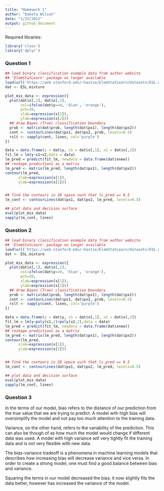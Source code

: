 ```yaml
---
title: "Homework 1"
author: "Dakota Wilson"
date: "1/25/2022"
output: github_document
---
```

Required libraries:

```r
library('class')
library('dplyr')
```

### Question 1

```r
## load binary classification example data from author website 
## 'ElemStatLearn' package no longer available
load(url('https://web.stanford.edu/~hastie/ElemStatLearn/datasets/ESL.mixture.rda'))
dat <- ESL.mixture

plot_mix_data <- expression({
  plot(dat$x[,1], dat$x[,2],
       col=ifelse(dat$y==0, 'blue', 'orange'),
       pch=20,
       xlab=expression(x[1]),
       ylab=expression(x[2]))
  ## draw Bayes (True) classification boundary
  prob <- matrix(dat$prob, length(dat$px1), length(dat$px2))
  cont <- contourLines(dat$px1, dat$px2, prob, levels=0.5)
  rslt <- sapply(cont, lines, col='purple')
})

data = data.frame(y = dat$y, x1 = dat$x[,1], x2 = dat$x[,2])
fit_lm = lm(y~x1+x2,data = data)
lm_pred = predict(fit_lm, newdata = data.frame(dat$xnew))
## reshape predictions as a matrix
lm_pred <- matrix(lm_pred, length(dat$px1), length(dat$px2))
contour(lm_pred,
      xlab=expression(x[1]),
      ylab=expression(x[2]))


## find the contours in 2D space such that lc_pred == 0.5
lm_cont <- contourLines(dat$px1, dat$px2, lm_pred, levels=0.5)

## plot data and decision surface
eval(plot_mix_data)
sapply(lm_cont, lines)
```

### Question 2

```r
## load binary classification example data from author website 
## 'ElemStatLearn' package no longer available
load(url('https://web.stanford.edu/~hastie/ElemStatLearn/datasets/ESL.mixture.rda'))
dat <- ESL.mixture

plot_mix_data <- expression({
  plot(dat$x[,1], dat$x[,2],
       col=ifelse(dat$y==0, 'blue', 'orange'),
       pch=20,
       xlab=expression(x[1]),
       ylab=expression(x[2]))
  ## draw Bayes (True) classification boundary
  prob <- matrix(dat$prob, length(dat$px1), length(dat$px2))
  cont <- contourLines(dat$px1, dat$px2, prob, levels=0.5)
  rslt <- sapply(cont, lines, col='purple')
})

data = data.frame(y = dat$y, x1 = dat$x[,1], x2 = dat$x[,2])
fit_lm = lm(y~poly(x1,2)+poly(x2,2),data = data)
lm_pred = predict(fit_lm, newdata = data.frame(dat$xnew))
## reshape predictions as a matrix
lm_pred <- matrix(lm_pred, length(dat$px1), length(dat$px2))
contour(lm_pred,
      xlab=expression(x[1]),
      ylab=expression(x[2]))


## find the contours in 2D space such that lc_pred == 0.5
lm_cont <- contourLines(dat$px1, dat$px2, lm_pred, levels=0.5)

## plot data and decision surface
eval(plot_mix_data)
sapply(lm_cont, lines)
```

### Question 3

In the terms of our model, bias refers to the distance of our prediction from the true value that we are trying to predict. A model with high bias will oversimplify the model and not pay too much attention to the training data.

Variance, on the other hand, refers to the variability of the prediction. This can also be though of as how much the model would change if different data was used. A model with high variance will very tightly fit the training data and is not very flexible with new data.

The bias-variance tradeoff is a phenomena in machine learning models that describes how increasing bias will decrease variance and vice versa. In order to create a strong model, one must find a good balance between bias and variance.

Squaring the terms in our model decreased the bias; it now slightly fits the data better, however has increased the variance of the model.


